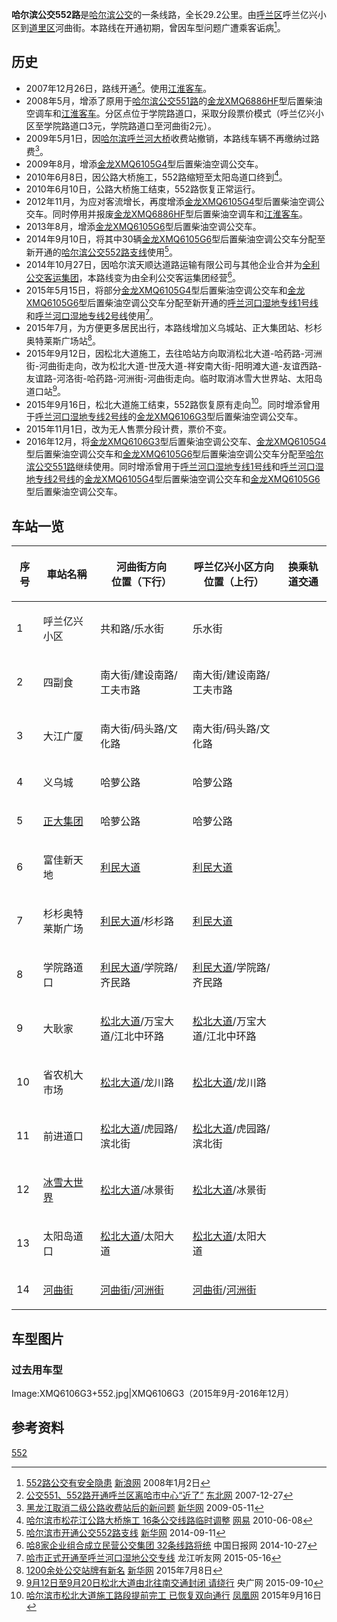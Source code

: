 {{公共汽車路線資訊
|路線名稱 = 哈尔滨公交552路
|外文名稱 = Harbin Public Transport Route No.552
|外文語言 = 
|路線通稱 = 
|代表圖像 = XMQ6105G4+552.jpg
|代表圖像二 = XMQ6105G6+552.jpg
|經營者 = 哈尔滨市全利公交客运集团
|經營者二 = 
|所屬車廠 = 呼兰客运站停车场
|路線用車 = [[金龙XMQ6105G4|金龙XMQ6105G4]]、[[金龙XMQ6105G6|金龙XMQ6105G6]]
|起點站 = 呼兰亿兴小区
|途經地點 = [[正大集团|正大集团]]、[[冰雪大世界|冰雪大世界]]
|終點站 = [[河曲街|河曲街]]
|路線性質 = 
|全程行駛里程 = 29.2公里
|全程行車時間 = 1小时30分
|服務時間 = 5:00-21:50
|起點站服務時間 = 5:00-19:20
|終點站服務時間 = 6:00-20:20
|班次頻率 = 
|全程收費 = 5元
|分段收費站點 = 学院路道口
|去程分段收費站點 = 学院路道口
|回程分段收費站點 = 学院路道口
|服務時間以外替代路線 = 
|主要競爭交通 = [[哈尔滨公交47路|哈尔滨公交47路]]（前进道口-太阳岛道口）、[[哈尔滨公交47路支线|哈尔滨公交47路支线]]（前进道口-太阳岛道口）、[[哈尔滨公交211路|哈尔滨公交211路]]（杉杉奥特莱斯广场-太阳岛道口）、[[哈尔滨公交212路|哈尔滨公交212路]]（富佳新天地-太阳岛道口）、[[哈尔滨公交213路|哈尔滨公交213路]]（大耿家-太阳岛道口）、[[哈尔滨公交213路支线2|哈尔滨公交213路支线2]]（大耿家-太阳岛道口）、[[哈尔滨公交215路|哈尔滨公交215路]]（大耿家-太阳岛道口）、[[哈尔滨公交215路支线|哈尔滨公交215路支线]]（大耿家-太阳岛道口）、[[哈尔滨公交216路|哈尔滨公交216路]]（前进道口-太阳岛道口）、[[哈尔滨公交219路|哈尔滨公交219路]]（大耿家-太阳岛道口）、[[哈尔滨公交223路|哈尔滨公交223路]]（杉杉奥特莱斯广场-太阳岛道口）、[[哈尔滨公交225路|哈尔滨公交225路]]（杉杉奥特莱斯广场-太阳岛道口）、[[哈尔滨公交226路|哈尔滨公交226路]]（省农机大市场-太阳岛道口）、[[哈尔滨公交346路|哈尔滨公交346路]]（大耿家-太阳岛道口）、[[哈尔滨公交346路支线1|哈尔滨公交346路支线1]]（大耿家-太阳岛道口）、[[哈尔滨公交346路支线2|哈尔滨公交346路支线2]]（大耿家-太阳岛道口）、[[哈尔滨公交551路|哈尔滨公交551路]]（呼兰亿兴小区-太阳岛道口）、[[哈尔滨公交553路|哈尔滨公交553路]]（呼兰亿兴小区-[[正大集团|正大集团]]）、[[呼兰公交9路|呼兰公交9路]]（四副食-富佳新天地）、[[呼兰河口湿地专线1号线|呼兰河口湿地专线1号线]]（学院路道口-[[河曲街|河曲街]]）
}}

'''哈尔滨公交552路'''是[[哈尔滨公交|哈尔滨公交]]的一条线路，全长29.2公里。由[[呼兰区|呼兰区]]呼兰亿兴小区到[[道里区|道里区]]河曲街。本路线在开通初期，曾因车型问题广遭乘客诟病<ref>[http://news.sina.com.cn/c/2008-01-02/000213178645s.shtml 552路公交有安全隐患] [[新浪网|新浪网]] 2008年1月2日</ref>。

== 历史 ==
*2007年12月26日，路线开通<ref>[http://house.dbw.cn/system/2007/12/27/051098131.shtml 公交551、552路开通呼兰区离哈市中心“近了”] {{Wayback|url=http://house.dbw.cn/system/2007/12/27/051098131.shtml |date=20170202054753 }} [[东北网|东北网]] 2007-12-27</ref>。使用[[江淮客车|江淮客车]]。
*2008年5月，增添了原用于[[哈尔滨公交551路|哈尔滨公交551路]]的[[金龙XMQ6886HF|金龙XMQ6886HF]]型后置柴油空调车和[[江淮客车|江淮客车]]。分区点位于学院路道口，采取分段票价模式（呼兰亿兴小区至学院路道口3元，学院路道口至河曲街2元）。
*2009年5月1日，因[[哈尔滨呼兰河大桥|哈尔滨呼兰河大桥]]收费站撤销，本路线车辆不再缴纳过路费<ref>[http://www.hb.xinhuanet.com/jdwt/2009-05/11/content_16484943.htm 黑龙江取消二级公路收费站后的新问题] {{Wayback|url=http://www.hb.xinhuanet.com/jdwt/2009-05/11/content_16484943.htm |date=20160304115728 }} [[新华网|新华网]] 2009-05-11</ref>。
*2009年8月，增添[[金龙XMQ6105G4|金龙XMQ6105G4]]型后置柴油空调公交车。
*2010年6月8日，因公路大桥施工，552路缩短至太阳岛道口终到<ref>[http://news.163.com/10/0608/15/68LQSOAE00014AEE.html 哈尔滨市松花江公路大桥施工 16条公交线路临时调整] [[网易|网易]] 2010-06-08</ref>。
*2010年6月10日，公路大桥施工结束，552路恢复正常运行。
*2012年11月，为应对客流增长，再度增添[[金龙XMQ6105G4|金龙XMQ6105G4]]型后置柴油空调公交车。同时停用并报废[[金龙XMQ6886HF|金龙XMQ6886HF]]型后置柴油空调车和[[江淮客车|江淮客车]]。
*2013年8月，增添[[金龙XMQ6105G6|金龙XMQ6105G6]]型后置柴油空调公交车。
*2014年9月10日，将其中30辆[[金龙XMQ6105G6|金龙XMQ6105G6]]型后置柴油空调公交车分配至新开通的[[哈尔滨公交553路|哈尔滨公交552路支线]]使用<ref>[http://www.hlj.xinhuanet.com/info/2014-09/11/c_133636047.htm 哈尔滨市开通公交552路支线] {{Wayback|url=http://www.hlj.xinhuanet.com/info/2014-09/11/c_133636047.htm |date=20170227151450 }} [[新华网|新华网]] 2014-09-11</ref>。
*2014年10月27日，因哈尔滨天顺达道路运输有限公司与其他企业合并为[[全利公交客运集团|全利公交客运集团]]，本路线变为由全利公交客运集团经营<ref>[http://www.chinadaily.com.cn/hqcj/zxqxb/2014-10-27/content_12600002.html 哈8家企业组合成立民营公交集团 32条线路将统] {{Wayback|url=http://www.chinadaily.com.cn/hqcj/zxqxb/2014-10-27/content_12600002.html |date=20170202065058 }} 中国日报网 2014-10-27</ref>。
*2015年5月15日，将部分[[金龙XMQ6105G4|金龙XMQ6105G4]]型后置柴油空调公交车和[[金龙XMQ6105G6|金龙XMQ6105G6]]型后置柴油空调公交车分配至新开通的[[呼兰河口湿地专线1号线|呼兰河口湿地专线1号线]]和[[呼兰河口湿地专线2号线|呼兰河口湿地专线2号线]]使用<ref>[http://www.hljradio.com/folder5194/folder4669/folder5871/2015/05/2015-05-16243197.html 哈市正式开通至呼兰河口湿地公交专线] {{Wayback|url=http://www.hljradio.com/folder5194/folder4669/folder5871/2015/05/2015-05-16243197.html |date=20170312080059 }} 龙江听友网 2015-05-16</ref>。
*2015年7月，为方便更多居民出行，本路线增加义乌城站、正大集团站、杉杉奥特莱斯广场站<ref>[http://news.xinhuanet.com/local/2015-07/08/c_127996943.htm 1200余处公交站牌有新名] {{Wayback|url=http://news.xinhuanet.com/local/2015-07/08/c_127996943.htm |date=20170202081622 }} [[新华网|新华网]] 2015年7月8日</ref>。
*2015年9月12日，因松北大道施工，去往哈站方向取消松北大道-哈药路-河洲街-河曲街走向，改为松北大道-世茂大道-祥安南大街-阳明滩大道-友谊西路-友谊路-河洛街-哈药路-河洲街-河曲街走向。临时取消冰雪大世界站、太阳岛道口站<ref>[http://edu.cnr.cn/list/20150910/t20150910_519834435.shtml 9月12日至9月20日松北大道由北往南交通封闭 请绕行] 央广网 2015-09-10</ref>。
*2015年9月16日，松北大道施工结束，552路恢复原有走向<ref>[http://news.ifeng.com/a/20150916/44667929_0.shtml 哈尔滨市松北大道施工路段提前完工 已恢复双向通行] [[凤凰网|凤凰网]] 2015年9月16日</ref>。同时增添曾用于[[呼兰河口湿地专线2号线|呼兰河口湿地专线2号线]]的[[金龙XMQ6106G3|金龙XMQ6106G3]]型后置柴油空调公交车。
*2015年11月1日，改为无人售票分段计费，票价不变。
*2016年12月，将[[金龙XMQ6106G3|金龙XMQ6106G3]]型后置柴油空调公交车、[[金龙XMQ6105G4|金龙XMQ6105G4]]型后置柴油空调公交车和[[金龙XMQ6105G6|金龙XMQ6105G6]]型后置柴油空调公交车分配至[[哈尔滨公交551路|哈尔滨公交551路]]继续使用。同时增添曾用于[[呼兰河口湿地专线1号线|呼兰河口湿地专线1号线]]和[[呼兰河口湿地专线2号线|呼兰河口湿地专线2号线]]的[[金龙XMQ6105G4|金龙XMQ6105G4]]型后置柴油空调公交车和[[金龙XMQ6105G6|金龙XMQ6105G6]]型后置柴油空调公交车。

== 车站一览 ==
{| class="wikitable" style="text-align: center"
! '''序号'''!!'''車站名稱'''!!'''河曲街方向'''<br/>'''位置（下行）'''!!'''呼兰亿兴小区方向'''<br/>'''位置（上行）'''!!'''换乘轨道交通'''
|-
| 1 ||呼兰亿兴小区||{{QP|下}}共和路/乐水街||{{QP|上}}乐水街||
|-
| 2 ||四副食||{{QP|下}}南大街/建设南路/工夫市路||{{QP|上}}南大街/建设南路/工夫市路||
|-
| 3 ||大江广厦||{{QP|下}}南大街/码头路/文化路||{{QP|上}}南大街/码头路/文化路||
|-
| 4 ||义乌城||{{QP|下}}哈萝公路||{{QP|上}}哈萝公路||
|-
| 5 ||[[正大集团|正大集团]]||{{QP|下}}哈萝公路||{{QP|上}}哈萝公路||
|-
| 6 ||富佳新天地||{{QP|下}}[[利民大道|利民大道]]||{{QP|上}}[[利民大道|利民大道]]||
|-
| 7 ||杉杉奥特莱斯广场||{{QP|下}}[[利民大道|利民大道]]/杉杉路||{{QP|上}}[[利民大道|利民大道]]||
|-
| 8 ||学院路道口||{{QP|下}}[[利民大道|利民大道]]/学院路/齐民路||{{QP|上}}[[利民大道|利民大道]]/学院路/齐民路||
|-
| 9 ||大耿家||{{QP|下}}[[松北大道|松北大道]]/万宝大道/江北中环路||{{QP|上}}[[松北大道|松北大道]]/万宝大道/江北中环路||
|-
| 10 ||省农机大市场||{{QP|下}}[[松北大道|松北大道]]/龙川路||{{QP|上}}[[松北大道|松北大道]]/龙川路||
|-
| 11 ||前进道口||{{QP|下}}[[松北大道|松北大道]]/虎园路/滨北街||{{QP|上}}[[松北大道|松北大道]]/虎园路/滨北街||
|-
| 12 ||[[冰雪大世界|冰雪大世界]]||{{QP|下}}[[松北大道|松北大道]]/冰景街||{{QP|上}}[[松北大道|松北大道]]/冰景街||
|-
| 13 ||太阳岛道口||{{QP|下}}[[松北大道|松北大道]]/太阳大道||{{QP|上}}[[松北大道|松北大道]]/太阳大道||
|-
| 14 ||[[河曲街|河曲街]]||{{QP|下}}[[河曲街|河曲街]]/[[河洲街|河洲街]]||{{QP|上}}[[河曲街|河曲街]]/[[河洲街|河洲街]]||
|}

== 车型图片 ==
=== 过去用车型 ===
<gallery>
Image:XMQ6106G3+552.jpg|XMQ6106G3（2015年9月-2016年12月）
</gallery>

== 参考资料 ==
{{reflist}}

{{哈尔滨公交路线}}

[[Category:哈尔滨公交|552]]
